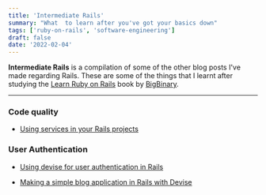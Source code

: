 ```yaml
---
title: 'Intermediate Rails'
summary: "What  to learn after you've got your basics down"
tags: ['ruby-on-rails', 'software-engineering']
draft: false
date: '2022-02-04'
---
```


**Intermediate Rails** is a compilation of some of the other blog posts I've made regarding Rails. These are some of the things that I learnt after studying the [Learn Ruby on Rails](https://www.bigbinary.com/learn-rubyonrails-book) book by [BigBinary](https://bigbinary.com).

---

### Code quality

- [Using services in your Rails projects](/blog/intermediate-rails/rails-services)

### User Authentication

- [Using devise for user authentication in Rails](/blog/devise)

- [Making a simple blog application in Rails with Devise](/blog/devise-blog)
